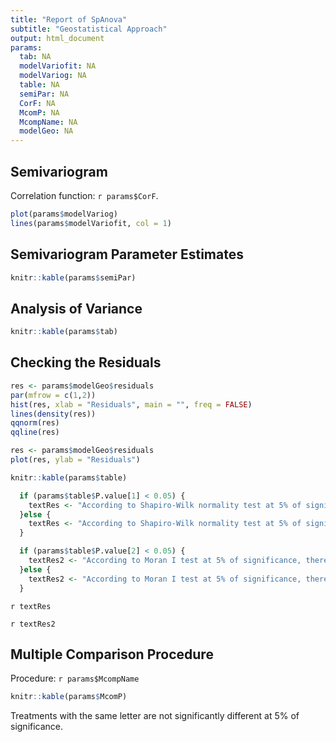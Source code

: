 ```yaml
---
title: "Report of SpAnova"
subtitle: "Geostatistical Approach"
output: html_document
params:
  tab: NA
  modelVariofit: NA
  modelVariog: NA
  table: NA
  semiPar: NA
  CorF: NA
  McomP: NA
  McompName: NA
  modelGeo: NA
---
```


## Semivariogram
Correlation function: `r params$CorF`.

```r
plot(params$modelVariog)
lines(params$modelVariofit, col = 1)
```

## Semivariogram Parameter Estimates
```r
knitr::kable(params$semiPar)
```

## Analysis of Variance
```r
knitr::kable(params$tab)
```

## Checking the Residuals
```r
res <- params$modelGeo$residuals
par(mfrow = c(1,2))
hist(res, xlab = "Residuals", main = "", freq = FALSE)
lines(density(res))
qqnorm(res)
qqline(res)
```

```r
res <- params$modelGeo$residuals
plot(res, ylab = "Residuals")
```

\newpage

```r
knitr::kable(params$table)
```

```r
  if (params$table$P.value[1] < 0.05) {
    textRes <- "According to Shapiro-Wilk normality test at 5% of significance, residuals cannot be considered normal."
  }else {
    textRes <- "According to Shapiro-Wilk normality test at 5% of significance, residuals can be considered normal."
  }
```

```r
  if (params$table$P.value[2] < 0.05) {
    textRes2 <- "According to Moran I test at 5% of significance, there is spatial correlation among the residuals."
  }else {
    textRes2 <- "According to Moran I test at 5% of significance, there is no spatial correlation among the residuals."
  }
```

`r textRes`   

`r textRes2`    

## Multiple Comparison Procedure

Procedure: `r params$McompName`

```r
knitr::kable(params$McomP)
```

Treatments with the same letter are not significantly different at 5% of significance.


